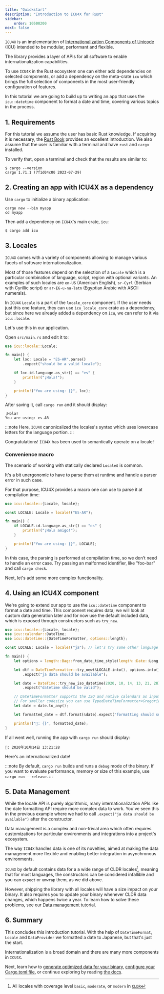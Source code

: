 ```yaml
---
title: "Quickstart"
description: "Introduction to ICU4X for Rust"
sidebar:
    order: 10500200
next: false
---
```


`ICU4X` is an implementation of [Internationalization Components of Unicode](http://site.icu-project.org/) (ICU) intended to be modular, performant and flexible.

The library provides a layer of APIs for all software to enable internationalization capabilities.

To use `ICU4X` in the Rust ecosystem one can either add dependencies on selected components, or add a dependency on the meta-crate `icu` which brings the full selection of components in the most user-friendly configuration of features.

In this tutorial we are going to build up to writing an app that uses the `icu::datetime` component to format a date and time, covering various topics in the process.

## 1. Requirements

For this tutorial we assume the user has basic Rust knowledge. If acquiring it is necessary, the [Rust Book](https://doc.rust-lang.org/book/) provides an excellent introduction.
We also assume that the user is familiar with a terminal and have `rust` and `cargo` installed.

To verify that, open a terminal and check that the results are similar to:

```shell
$ cargo --version
cargo 1.71.1 (7f1d04c00 2023-07-29)
```

## 2. Creating an app with ICU4X as a dependency

Use `cargo` to initialize a binary application:

```shell
cargo new --bin myapp
cd myapp
```

Then add a dependency on `ICU4X`'s main crate, `icu`:

```shell
$ cargo add icu
```

## 3. Locales

`ICU4X` comes with a variety of components allowing to manage various facets of software internationalization.

Most of those features depend on the selection of a `Locale` which is a particular combination of language, script, region with optional variants. An examples of such locales are `en-US` (American English), `sr-Cyrl` (Serbian with Cyrillic script) or `ar-EG-u-nu-latn` (Egyptian Arabic with ASCII numerals).

In `ICU4X` `Locale` is a part of the `locale_core` component. If the user needs just this one feature, they can use `icu_locale_core` crate as a dependency, but since here we already added a dependency on `icu`, we can refer to it via `icu::locale`.

Let's use this in our application.

Open `src/main.rs` and edit it to:

```rust
use icu::locale::Locale;

fn main() {
    let loc: Locale = "ES-AR".parse()
        .expect("should be a valid locale");

    if loc.id.language.as_str() == "es" {
        println!("¡Hola!");
    }

    println!("You are using: {}", loc);
}
```

After saving it, call `cargo run` and it should display:

```text
¡Hola!
You are using: es-AR
```

:::note
Here, `ICU4X` canonicalized the locales's syntax which uses lowercase letters for the language portion.
:::

Congratulations! `ICU4X` has been used to semantically operate on a locale!

### Convenience macro

The scenario of working with statically declared `Locale`s is common.

It's a bit unergonomic to have to parse them at runtime and handle a parser error in such case.

For that purpose, ICU4X provides a macro one can use to parse it at compilation time:

```rust
use icu::locale::{Locale, locale};

const LOCALE: Locale = locale!("ES-AR");

fn main() {
    if LOCALE.id.language.as_str() == "es" {
        println!("¡Hola amigo!");
    }

    println!("You are using: {}", LOCALE);
}
```

In this case, the parsing is performed at compilation time, so we don't need to handle an error case. Try passing an malformed identifier, like "foo-bar" and call `cargo check`.

Next, let's add some more complex functionality.

## 4. Using an ICU4X component

We're going to extend our app to use the `icu::datetime` component to format a date and time. This component requires data; we will look at custom data generation later and for now use the default included data,
which is exposed through constructors such as `try_new`.

```rust
use icu::locale::{Locale, locale};
use icu::calendar::DateTime;
use icu::datetime::{DateTimeFormatter, options::length};

const LOCALE: Locale = locale!("ja"); // let's try some other language

fn main() {
    let options = length::Bag::from_date_time_style(length::Date::Long, length::Time::Medium);

    let dtf = DateTimeFormatter::try_new(&LOCALE.into(), options.into())
        .expect("ja data should be available");

    let date = DateTime::try_new_iso_datetime(2020, 10, 14, 13, 21, 28)
        .expect("datetime should be valid");

    // DateTimeFormatter supports the ISO and native calendars as input via DateTime<AnyCalendar>.
    // For smaller codesize you can use TypedDateTimeFormatter<Gregorian> with a DateTime<Gregorian>
    let date = date.to_any();

    let formatted_date = dtf.format(&date).expect("formatting should succeed");

    println!("📅: {}", formatted_date);
}
```

If all went well, running the app with `cargo run` should display:

```text
📅: 2020年10月14日 13:21:28
```

Here's an internationalized date!

:::note
By default, `cargo run` builds and runs a `debug` mode of the binary. If you want to evaluate performance, memory or size of this example, use `cargo run --release`.
:::


## 5. Data Management

While the locale API is purely algorithmic, many internationalization APIs like the date formatting API require more complex data to work. You've seen this in the previous example where we had to call `.expect("ja data should be available")` after the constructor.

Data management is a complex and non-trivial area which often requires customizations for particular environments and integrations into a project's ecosystem.

The way `ICU4X` handles data is one of its novelties, aimed at making the data management more flexible and enabling better integration in asynchronous environments.

`ICU4X` by default contains data for a a wide range of CLDR locales[^1], meaning that for most languages, the constructors can be considered infallible and you can `expect` or `unwrap` them, as we did above.

However, shipping the library with all locales will have a size impact on your binary. It also requires you to update your binary whenever CLDR data changes, which happens twice a year. To learn how to solve these problems, see our [Data management](/icu4x-docs/1_5/tutorials/data-management) tutorial.

[^1]: All locales with coverage level `basic`, `moderate`, or `modern` in [`CLDR`](https://github.com/unicode-org/cldr-json/blob/main/cldr-json/cldr-core/coverageLevels.json)

## 6. Summary

This concludes this introduction tutorial. With the help of `DateTimeFormat`, `Locale` and `DataProvider` we formatted a date to Japanese, but that's just the start. 

Internationalization is a broad domain and there are many more components in `ICU4X`.

Next, learn how to [generate optimized data for your binary](/icu4x-docs/1_5/tutorials/data-management), [configure your Cargo.toml file](/icu4x-docs/1_5/tutorials/cargo), or continue exploring by reading [the docs](https://docs.rs/icu/latest/).


